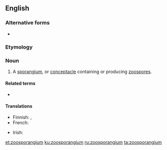 ==English==

===Alternative forms===
* {{l|en|zoösporangium}}

===Etymology===
{{prefix|zoo|sporangium|lang=en}}

===Noun===
{{en-noun|zoosporangia}}

# {{label|en|botany}} A [[sporangium]], or [[conceptacle]] containing or producing [[zoospore]]s.

====Related terms====
* {{l|en|zoospore}}

====Translations====
{{trans-top|a sporangium, or conceptacle containing or producing zoospores}}
* Finnish: {{t|fi|parveiluitiöpesäke}}, {{t|fi|zoosporangio}}
* French: {{t+|fr|zoosporange|m}}
{{trans-mid}}
* Irish: {{t|ga|zóspóragán|m}}
{{trans-bottom}}

[[et:zoosporangium]]
[[ku:zoosporangium]]
[[ru:zoosporangium]]
[[ta:zoosporangium]]